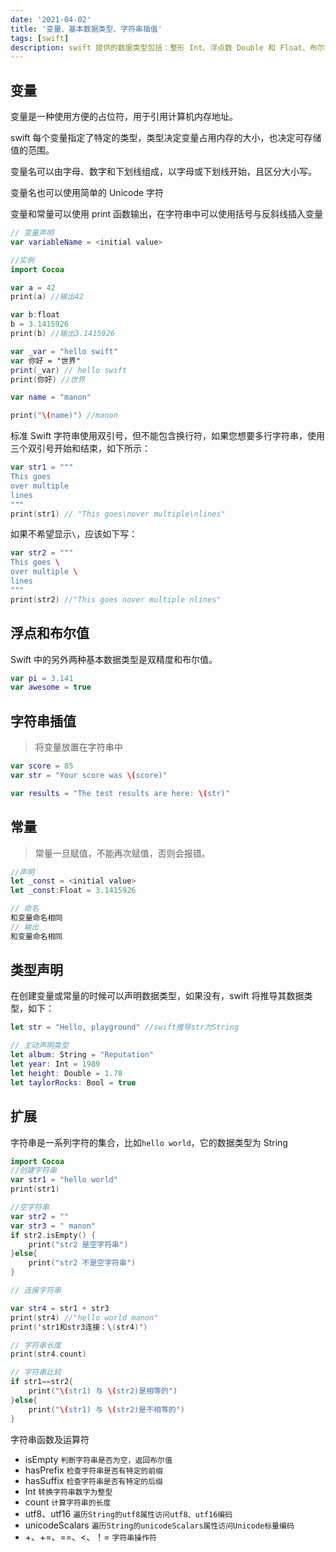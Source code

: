 ```yaml
---
date: '2021-04-02'
title: '变量、基本数据类型、字符串插值'
tags: [swift]
description: swift 提供的数据类型包括：整形 Int、浮点数 Double 和 Float、布尔类型 Bool 以及字符串类型 String、Optional、Array、Dictionary、Struct、Class 等。
---
```


## 变量

变量是一种使用方便的占位符，用于引用计算机内存地址。

swift 每个变量指定了特定的类型，类型决定变量占用内存的大小，也决定可存储值的范围。

变量名可以由字母、数字和下划线组成，以字母或下划线开始，且区分大小写。

变量名也可以使用简单的 Unicode 字符

变量和常量可以使用 print 函数输出，在字符串中可以使用括号与反斜线插入变量

```swift
// 变量声明
var variableName = <initial value>

//实例
import Cocoa

var a = 42
print(a) //输出42

var b:float
b = 3.1415926
print(b) //输出3.1415926

var _var = "hello swift"
var 你好 = "世界"
print(_var) // hello swift
print(你好) //世界

var name = "manon"

print("\(name)") //manon
```

标准 Swift 字符串使用双引号，但不能包含换行符，如果您想要多行字符串，使用三个双引号开始和结束，如下所示：

```swift
var str1 = """
This goes
over multiple
lines
"""
print(str1) // "This goes\nover multiple\nlines"
```

如果不希望显示`\`，应该如下写：

```swift
var str2 = """
This goes \
over multiple \
lines
"""
print(str2) //"This goes nover multiple nlines"
```

## 浮点和布尔值

Swift 中的另外两种基本数据类型是双精度和布尔值。

```swift
var pi = 3.141
var awesome = true
```

## 字符串插值

> 将变量放置在字符串中

```swift
var score = 85
var str = "Your score was \(score)"

var results = "The test results are here: \(str)"
```

## 常量

> 常量一旦赋值，不能再次赋值，否则会报错。

```swift
//声明
let _const = <initial value>
let _const:Float = 3.1415926

// 命名
和变量命名相同
// 输出
和变量命名相同
```

## 类型声明

在创建变量或常量的时候可以声明数据类型，如果没有，swift 将推导其数据类型，如下：

```swift
let str = "Hello, playground" //swift推导str为String

// 主动声明类型
let album: String = "Reputation"
let year: Int = 1989
let height: Double = 1.78
let taylorRocks: Bool = true
```

## 扩展

字符串是一系列字符的集合，比如`hello world`，它的数据类型为 String

```swift
import Cocoa
//创建字符串
var str1 = "hello world"
print(str1)

//空字符串
var str2 = ""
var str3 = " manon"
if str2.isEmpty() {
	print("str2 是空字符串")
}else{
	print("str2 不是空字符串")
}

// 连接字符串

var str4 = str1 + str3
print(str4) //"hello world manon"
print('str1和str3连接：\(str4)')

// 字符串长度
print(str4.count)

// 字符串比较
if str1==str2{
	print("\(str1) 与 \(str2)是相等的")
}else{
	print("\(str1) 与 \(str2)是不相等的")
}
```

字符串函数及运算符

- isEmpty `判断字符串是否为空，返回布尔值`
- hasPrefix `检查字符串是否有特定的前缀`
- hasSuffix `检查字符串是否有特定的后缀`
- Int `转换字符串数字为整型`
- count `计算字符串的长度`
- utf8、utf16 `遍历String的utf8属性访问utf8、utf16编码`
- unicodeScalars `遍历String的unicodeScalars属性访问Unicode标量编码`
- +、+=、==、<、！= `字符串操作符`
